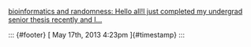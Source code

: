 [bioinformatics and randomness: Hello all!I just completed my undergrad
senior thesis recently and
I\...](%20https://href.li/?http://searchvoidstar.tumblr.com/post/50286911665/hello-all-i-just-completed-my-undergrad-senior)

::: {#footer}
[ May 17th, 2013 4:23pm ]{#timestamp}
:::
